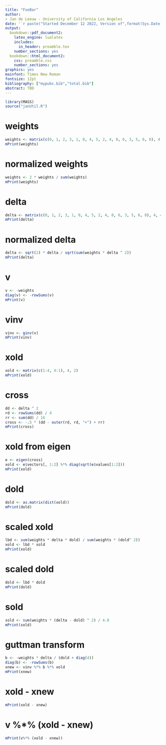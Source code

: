 ```yaml
---
title: "FooBar"
author: 
- Jan de Leeuw - University of California Los Angeles
date: '`r paste("Started December 12 2022, Version of",format(Sys.Date(),"%B %d, %Y"))`'
output:
  bookdown::pdf_document2:
    latex_engine: lualatex 
    includes:
      in_header: preamble.tex
    number_sections: yes
  bookdown::html_document2:
    css: preamble.css
    number_sections: yes
graphics: yes
mainfont: Times New Roman
fontsize: 12pt
bibliography: ["mypubs.bib","total.bib"]
abstract: TBD
---
```



```r
library(MASS)
source("janUtil.R")
```

# weights

```r
weights <- matrix(c(0, 1, 2, 3, 1, 0, 4, 5, 2, 4, 0, 6, 3, 5, 6, 0), 4, 4)
mPrint(weights)
```

# normalized weights

```r
weights <- 2 * weights / sum(weights)
mPrint(weights)
```

# delta

```r
delta <- matrix(c(0, 1, 2, 3, 1, 0, 4, 5, 2, 4, 0, 6, 3, 5, 6, 0), 4, 4)
mPrint(delta)
```

# normalized delta

```r
delta <- sqrt(2) * delta / sqrt(sum(weights * delta ^ 2))
mPrint(delta)
```

# v

```r
v <- -weights
diag(v) <- -rowSums(v)
mPrint(v)
```

# vinv

```r
vinv <- ginv(v)
mPrint(vinv)
```

# xold

```r
xold <- matrix(c(1:4, 4:1), 4, 2)
mPrint(xold)
```

# cross

```r
dd <- delta ^ 2
rd <- rowSums(dd) / 4
rr <- sum(dd) / 16
cross <- -.5 * (dd - outer(rd, rd, "+") + rr)
mPrint(cross)
```

# xold from eigen

```r
e <- eigen(cross)
xold <- e$vectors[, 1:2] %*% diag(sqrt(e$values[1:2]))
mPrint(xold)
```

# dold

```r
dold <- as.matrix(dist(xold))
mPrint(dold)
```

# scaled xold

```r
lbd <- sum(weights * delta * dold) / sum(weights * (dold^ 2))
xold <- lbd * xold
mPrint(xold)
```

# scaled dold

```r
dold <- lbd * dold
mPrint(dold)
```

# sold

```r
sold <- sum(weights * (delta - dold) ^ 2) / 4.0
mPrint(sold)
```

# guttman transform

```r
b <- -weights * delta / (dold + diag(4))
diag(b) <- -rowSums(b)
xnew <- vinv %*% b %*% xold
mPrint(xnew)
```

# xold - xnew

```r
mPrint(xold - xnew)
```

# v %*% (xold - xnew)

```r
mPrint(v%*% (xold - xnew))
```